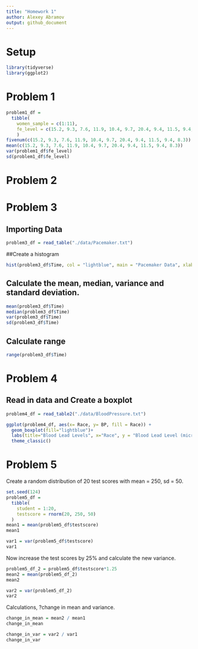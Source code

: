 ```yaml
---
title: "Homework 1"
author: Alexey Abramov
output: github_document
---
```


# Setup
```r
library(tidyverse)
library(ggplot2)
```

# Problem 1

```r
problem1_df = 
  tibble(
    women_sample = c(1:11),
    fe_level = c(15.2, 9.3, 7.6, 11.9, 10.4, 9.7, 20.4, 9.4, 11.5, 9.4, 8.3)
    )
fivenum(c(15.2, 9.3, 7.6, 11.9, 10.4, 9.7, 20.4, 9.4, 11.5, 9.4, 8.3))
mean(c(15.2, 9.3, 7.6, 11.9, 10.4, 9.7, 20.4, 9.4, 11.5, 9.4, 8.3))
var(problem1_df$fe_level)
sd(problem1_df$fe_level)

```

# Problem 2

# Problem 3

## Importing Data
```r
problem3_df = read_table("./data/Pacemaker.txt")
```

##Create a histogram
```r
hist(problem3_df$Time, col = "lightblue", main = "Pacemaker Data", xlab = "Time in Months")
```

## Calculate the mean, median, variance and standard deviation.

```r
mean(problem3_df$Time)
median(problem3_df$Time)
var(problem3_df$Time)
sd(problem3_df$Time)
```

## Calculate range
```r
range(problem3_df$Time)
```

# Problem 4

## Read in data and Create a boxplot
```r
problem4_df = read_table2("./data/BloodPressure.txt")

ggplot(problem4_df, aes(x= Race, y= BP, fill = Race)) + 
  geom_boxplot(fill="lightblue")+
  labs(title="Blood Lead Levels", x="Race", y = "Blood Lead Level (micrograms per deciliter)")+
  theme_classic()
```

# Problem 5

Create a random distribution of 20 test scores with mean = 250, sd = 50.  
```r
set.seed(124)
problem5_df = 
  tibble(
    student = 1:20,
    testscore = rnorm(20, 250, 50)
  )
mean1 = mean(problem5_df$testscore)
mean1

var1 = var(problem5_df$testscore)
var1
```

Now increase the test scores by 25% and calculate the new variance.

```r
problem5_df_2 = problem5_df$testscore*1.25
mean2 = mean(problem5_df_2)
mean2

var2 = var(problem5_df_2)
var2
```

Calculations, ?change in mean and variance.

```r
change_in_mean = mean2 / mean1
change_in_mean

change_in_var = var2 / var1
change_in_var
```

